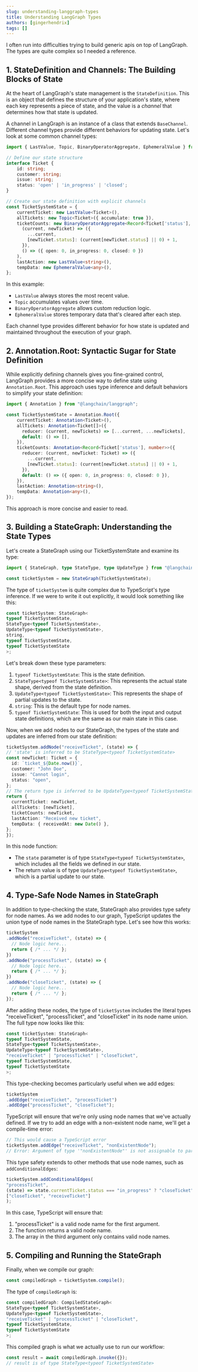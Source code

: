 ```yaml
---
slug: understanding-langgraph-types
title: Understanding LangGraph Types
authors: [gingerhendrix]
tags: []
---
```


I often run into difficulties trying to build generic apis on top of LangGraph. The types are quite complex so I needed a reference.

<!-- truncate -->

## 1. StateDefinition and Channels: The Building Blocks of State

At the heart of LangGraph's state management is the `StateDefinition`. This is an object that defines the structure of your application's state, where each key represents a piece of state, and the value is a *channel* that determines how that state is
updated.

A channel in LangGraph is an instance of a class that extends `BaseChannel`. Different channel types provide different behaviors for updating state. Let's look at some common channel types:

```typescript
import { LastValue, Topic, BinaryOperatorAggregate, EphemeralValue } from "@langchain/langgraph/channels";

// Define our state structure
interface Ticket {
    id: string;
    customer: string;
    issue: string;
    status: 'open' | 'in_progress' | 'closed';
}

// Create our state definition with explicit channels
const TicketSystemState = {
    currentTicket: new LastValue<Ticket>(),
    allTickets: new Topic<Ticket>({ accumulate: true }),
    ticketCounts: new BinaryOperatorAggregate<Record<Ticket['status'], number>, Ticket>(
      (current, newTicket) => ({
        ...current,
        [newTicket.status]: (current[newTicket.status] || 0) + 1,
      }),
      () => ({ open: 0, in_progress: 0, closed: 0 })
    ),
    lastAction: new LastValue<string>(),
    tempData: new EphemeralValue<any>(),
};
```

In this example:
- `LastValue` always stores the most recent value.
- `Topic` accumulates values over time.
- `BinaryOperatorAggregate` allows custom reduction logic.
- `EphemeralValue` stores temporary data that's cleared after each step.

Each channel type provides different behavior for how state is updated and maintained throughout the execution of your graph.

## 2. Annotation.Root: Syntactic Sugar for State Definition

While explicitly defining channels gives you fine-grained control, LangGraph provides a more concise way to define state using `Annotation.Root`. This approach uses type inference and default behaviors to simplify your state definition:

```typescript
import { Annotation } from "@langchain/langgraph";

const TicketSystemState = Annotation.Root({
    currentTicket: Annotation<Ticket>(),
    allTickets: Annotation<Ticket[]>({
      reducer: (current, newTickets) => [...current, ...newTickets],
      default: () => [],
    }),
    ticketCounts: Annotation<Record<Ticket['status'], number>>({
      reducer: (current, newTicket: Ticket) => ({
        ...current,
        [newTicket.status]: (current[newTicket.status] || 0) + 1,
      }),
      default: () => ({ open: 0, in_progress: 0, closed: 0 }),
    }),
    lastAction: Annotation<string>(),
    tempData: Annotation<any>(),
});
```

This approach is more concise and easier to read.

## 3. Building a StateGraph: Understanding the State Types

Let's create a StateGraph using our TicketSystemState and examine its type:

```typescript
import { StateGraph, type StateType, type UpdateType } from "@langchain/langgraph";

const ticketSystem = new StateGraph(TicketSystemState);
```

The type of `ticketSystem` is quite complex due to TypeScript's type inference. If we were to write it out explicitly, it would look something like this:

```typescript
const ticketSystem: StateGraph<
typeof TicketSystemState,
StateType<typeof TicketSystemState>,
UpdateType<typeof TicketSystemState>,
string,
typeof TicketSystemState,
typeof TicketSystemState
>;
```

Let's break down these type parameters:

1. `typeof TicketSystemState`: This is the state definition.
2. `StateType<typeof TicketSystemState>`: This represents the actual state shape, derived from the state definition.
3. `UpdateType<typeof TicketSystemState>`: This represents the shape of partial updates to the state.
4. `string`: This is the default type for node names.
5. `typeof TicketSystemState`: This is used for both the input and output state definitions, which are the same as our main state in this case.

Now, when we add nodes to our StateGraph, the types of the state and updates are inferred from our state definition:

```typescript
ticketSystem.addNode("receiveTicket", (state) => {
// 'state' is inferred to be StateType<typeof TicketSystemState>
const newTicket: Ticket = {
  id: `ticket_${Date.now()}`,
  customer: "John Doe",
  issue: "Cannot login",
  status: "open",
};
// The return type is inferred to be UpdateType<typeof TicketSystemState>
return {
  currentTicket: newTicket,
  allTickets: [newTicket],
  ticketCounts: newTicket,
  lastAction: "Received new ticket",
  tempData: { receivedAt: new Date() },
};
});
```

In this node function:
- The `state` parameter is of type `StateType<typeof TicketSystemState>`, which includes all the fields we defined in our state.
- The return value is of type `UpdateType<typeof TicketSystemState>`, which is a partial update to our state.

## 4. Type-Safe Node Names in StateGraph

In addition to type-checking the state, StateGraph also provides type safety for node names. As we add nodes to our graph, TypeScript updates the union type of node names in the StateGraph type. Let's see how this works:

```typescript
ticketSystem
.addNode("receiveTicket", (state) => {
  // Node logic here...
  return { /* ... */ };
})
.addNode("processTicket", (state) => {
  // Node logic here...
  return { /* ... */ };
})
.addNode("closeTicket", (state) => {
  // Node logic here...
  return { /* ... */ };
});
```

After adding these nodes, the type of `ticketSystem` includes the literal types "receiveTicket", "processTicket", and "closeTicket" in its node name union. The full type now looks like this:

```typescript
const ticketSystem: StateGraph<
typeof TicketSystemState,
StateType<typeof TicketSystemState>,
UpdateType<typeof TicketSystemState>,
"receiveTicket" | "processTicket" | "closeTicket",
typeof TicketSystemState,
typeof TicketSystemState
>;
```

This type-checking becomes particularly useful when we add edges:

```typescript
ticketSystem
.addEdge("receiveTicket", "processTicket")
.addEdge("processTicket", "closeTicket");
```

TypeScript will ensure that we're only using node names that we've actually defined. If we try to add an edge with a non-existent node name, we'll get a compile-time error:

```typescript
// This would cause a TypeScript error
ticketSystem.addEdge("receiveTicket", "nonExistentNode");
// Error: Argument of type '"nonExistentNode"' is not assignable to parameter of type '"receiveTicket" | "processTicket" | "closeTicket"'.
```

This type safety extends to other methods that use node names, such as `addConditionalEdges`:

```typescript
ticketSystem.addConditionalEdges(
"processTicket",
(state) => state.currentTicket.status === "in_progress" ? "closeTicket" : "receiveTicket",
["closeTicket", "receiveTicket"]
);
```

In this case, TypeScript will ensure that:
1. "processTicket" is a valid node name for the first argument.
2. The function returns a valid node name.
3. The array in the third argument only contains valid node names.

## 5. Compiling and Running the StateGraph

Finally, when we compile our graph:

```typescript
const compiledGraph = ticketSystem.compile();
```

The type of `compiledGraph` is:

```typescript
const compiledGraph: CompiledStateGraph<
StateType<typeof TicketSystemState>,
UpdateType<typeof TicketSystemState>,
"receiveTicket" | "processTicket" | "closeTicket",
typeof TicketSystemState,
typeof TicketSystemState
>;
```

This compiled graph is what we actually use to run our workflow:

```typescript
const result = await compiledGraph.invoke({});
// result is of type StateType<typeof TicketSystemState>
```
